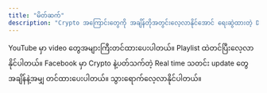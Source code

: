 ```yaml
---
title: "မိတ်ဆက်"
description: "Crypto အကြောင်းတွေကို အချိန်တိုအတွင်းလေ့လာနိုင်အောင် ရေးဆွဲထားတဲ့ Docs ဖြစ်ပါ။"
---
```


<Columns cols={2}>
  <Card
    title="Link card"
    icon="link"
    href="https://www.youtube.com/@SanLinHtike"
    arrow="true"
    cta="Click here"
  >
    YouTube မှာ video တွေအများကြီးတင်ထားပေးပါတယ်။ Playlist ထဲတင်ပြီးလေ့လာနိုင်ပါတယ်။
  </Card>
  <Card
    title="Link card"
    icon="link"
    href="https://www.facebook.com/realzoedevcrypto"
    arrow="true"
    cta="Click here"
  >
    Facebook မှာ Crypto နဲ့ပတ်သက်တဲ့ Real time သတင်း update တွေ အချိန်နဲ့အမျှ တင်ထားပေးပါတယ်။ သွားရောက်လေ့လာနိုင်ပါတယ်။
  </Card>
</Columns>